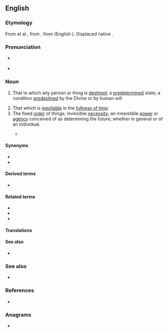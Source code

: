 {{also|Destiny}}
==English==
{{wikipedia}}

===Etymology===
From {{inh|en|enm|destine}} et al., from {{der|en|fro|destinee}}, from {{der|en|la|destino|dēstinō}} (English {{m|en|destine}}). Displaced native {{ncog|ang|wyrd}}.

===Pronunciation===
* {{a|UK}} {{IPA|en|/ˈdɛstɪni/}}
* {{audio|en|en-us-destiny.ogg|Audio (US)}}

===Noun===
{{en-noun}}

# That to which any person or thing is [[destined]]; a [[predetermined]] state; a condition [[predestine]]d by the Divine or by human will
#: {{syn|en|fate|lot}}
#: {{ux|en|Death is the '''destiny''' of all mortal men.}}
# That which is [[inevitable]] in the [[fullness of time]].
# The fixed [[order]] of things; invincible [[necessity]]; an irresistible [[power]] or [[agency]] conceived of as determining the future, whether in general or of an individual.
#: {{syn|en|fate}}
#: {{ux|en|Dara doesn't believe in using dating apps - she insists that '''destiny''' will find her other half.}}
#* {{quote-book
|en
|year=2007
|last=Karpyshyn
|first=Drew
|authorlink=Drew Karpyshyn
|title={{w|Mass Effect: Revelation}}
|url=https://archive.org/details/masseffect00drew/
|genre=[[science fiction|Science Fiction]]
|publisher={{w|Del Rey Books}}
|ISBN=978-0-345-49816-8
|OCLC=150381260
|pages=320-321
|pageurl=https://archive.org/details/masseffect00drew/page/321/
|text=But it was much more than a mere ship. Its systems, processes, and technology were so advanced that they dwarfed every accomplishment of the Citadel species. Its grandeur and complexity rivaled the greatest creations of the Protheans—the mass relays and the Citadel. It may have even surpassed them. And if Saren could learn and understand how it worked, he could seize all that power for himself.<br>He’d spent his entire life preparing for a moment like this. Everything he’d ever done—his military service, his career with the Spectres—was only a prelude to this revelation. Now he had found his true purpose; '''destiny''' had led him here.}}

====Synonyms====
* {{l|en|fate}}
* {{l|en|orlay}}

====Derived terms====
* {{l|en|date with destiny}}

====Related terms====
* {{l|en|destinate}}
* {{l|en|destination}}
* {{l|en|destine}}

====Translations====
{{trans-see|predetermined condition; fate; fixed order of things|fate}}

====See also====
* {{l|en|doom}}

===See also===
* {{l|en|destination}}

===References===
* {{R:Webster 1913}}

===Anagrams===
* {{anagrams|en|a=deinsty|density}}